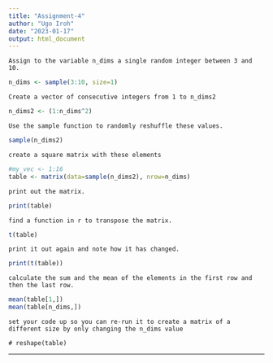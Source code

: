 ```yaml
---
title: "Assignment-4"
author: "Ugo Iroh"
date: "2023-01-17"
output: html_document
---
```

`Assign to the variable n_dims a single random integer between 3 and 10.`
```r
n_dims <- sample(3:10, size=1)
```

`Create a vector of consecutive integers from 1 to n_dims2` 
```r
n_dims2 <- (1:n_dims^2)
```
`Use the sample function to randomly reshuffle these values.`
```r
sample(n_dims2)
```
`create a square matrix with these elements` 
```r
#my_vec <- 1:16
table <- matrix(data=sample(n_dims2), nrow=n_dims)
```
`print out the matrix.`
```r
print(table)
```
`find a function in r to transpose the matrix.`  
```r
t(table)
```

`print it out again and note how it has changed.`
```r
print(t(table))
```

`calculate the sum and the mean of the elements in the first row and then the last row.`
```r
mean(table[1,])
mean(table[n_dims,])
```
`set your code up so you can re-run it to create a matrix of a different size by only changing the n_dims value`

`# reshape(table)`

--------------
